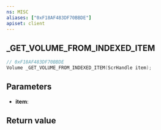 ```yaml
---
ns: MISC
aliases: ["0xF18AF483DF70BBDE"]
apiset: client
---
```

## _GET_VOLUME_FROM_INDEXED_ITEM

```c
// 0xF18AF483DF70BBDE
Volume _GET_VOLUME_FROM_INDEXED_ITEM(ScrHandle item);
```


## Parameters
* **item**:

## Return value